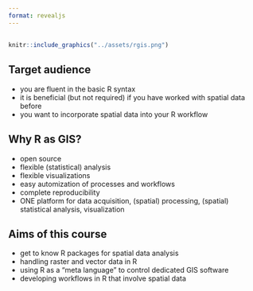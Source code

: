 ```yaml
---
format: revealjs
---
```




## 


```r
knitr::include_graphics("../assets/rgis.png")
```


## Target audience

- you are fluent in the basic R syntax
- it is beneficial (but not required) if you have worked with spatial data before
- you want to incorporate spatial data into your R workflow


## Why R as GIS?

- open source
- flexible (statistical) analysis
- flexible visualizations
- easy automization of processes and workflows
- complete reproducibility
- ONE platform for data acquisition, (spatial) processing, (spatial) statistical analysis, visualization



## Aims of this course

-   get to know R packages for spatial data analysis
-   handling raster and vector data in R
-   using R as a "meta language" to control dedicated GIS software
-   developing workflows in R that involve spatial data
